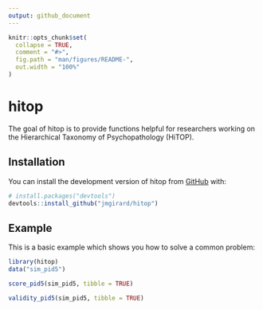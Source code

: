 ```yaml
---
output: github_document
---
```


<!-- README.md is generated from README.Rmd. Please edit that file -->

```r
knitr::opts_chunk$set(
  collapse = TRUE,
  comment = "#>",
  fig.path = "man/figures/README-",
  out.width = "100%"
)
```

# hitop

<!-- badges: start -->
<!-- badges: end -->

The goal of hitop is to provide functions helpful for researchers working on the Hierarchical Taxonomy of Psychopathology (HiTOP).

## Installation

You can install the development version of hitop from [GitHub](https://github.com/) with:

``` r
# install.packages("devtools")
devtools::install_github("jmgirard/hitop")
```

## Example

This is a basic example which shows you how to solve a common problem:

```r
library(hitop)
data("sim_pid5")

score_pid5(sim_pid5, tibble = TRUE)

validity_pid5(sim_pid5, tibble = TRUE)
```
